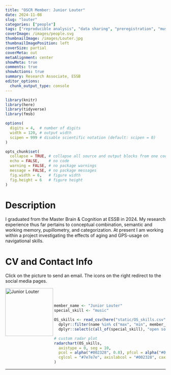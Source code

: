 ```yaml
---
title: "OSCR Member: Junior Louter"
date: 2024-11-08
slug: "louter"
categories: ["people"]
tags: ["reproducible analysis", "data sharing", "preregistration", "music", "school-essb"] # top 3 categories + unique + school
coverImage: /images/people.svg
thumbnailImage: /images/Louter.jpg
thumbnailImagePosition: left
coverSize: partial
coverMeta: out
metaAlignment: center
showMeta: true
comments: true
showActions: true
summary: Research Associate, ESSB
editor_options: 
  chunk_output_type: console
---
```


```r

library(knitr)
library(here)
library(tidyverse)
library(fmsb)

options(
  digits = 4,  # number of digits
  width = 120, # output width
  scipen = 999 # disable scientific notation (default: scipen = 0)
)

opts_chunk$set(
  collapse = TRUE, # collapse all source and output blocks from one code chunk into a single block
  echo = FALSE,    # no code
  warning = FALSE, # no package warnings
  message = FALSE, # no package messages
  fig.width = 6,   # figure width
  fig.height = 6   # figure height
)

```

# Description

I graduated from the Master Brain & Cognition at ESSB in 2024. My research experience thus far pertains to conceptual combination, semantic and working memory, pupillometry, and categorization. At present I am working within a project investigating the effects of aging and GPS-usage on navigational skills.

# CV and Contact Info

Click on the picture to send an email. The icons on the right redirect to the social media pages.

<!-- EMAIL -->
<p>
  <a href="mailto:louter@essb.eur.nl">
  <img border="0" alt="Junior Louter" src="/images/Louter.jpg" width="150" height="150" align="left">
  </a>
</p>

<!-- OSF -->
<p align="center">
  <a href="https://osf.io/xu2bv/"> <i class="ai ai-osf ai-2x"  style="color:#000000;"></i>
  </a>
</p>

<!-- LINKEDIN -->
<p align="center">
  <a href="https://nl.linkedin.com/in/willem-jacob-louter-980ab0318" class="fa fa-linkedin fa-2x" style="color:#000000;">
  </a>
</p>

<BR><BR>

<!-- # Expertise -->

```r

member_name <- "Junior Louter"
special_skill <- "music"

OS_skills <- read_csv(here("static/OS_skills.csv")) %>%
  dplyr::filter(name %in% c("max", "min", member_name)) %>%
  dplyr::select(c(all_of(special_skill), "open source software", "open access", "data management", "reproducible analysis", "data sharing", "preregistration"))

# custom radar plot
radarchart(OS_skills,
  axistype = 0, seg = 10,
  pcol = alpha("#002328", 0.8), pfcol = alpha("#00B969", 0.6), plwd = 4, centerzero = TRUE, # polygon
  cglcol = "#7e7e7e", axislabcol = "#002328", caxislabels = seq(0, 10, 2), cglwd = 0.8 # grid
)

```

***


